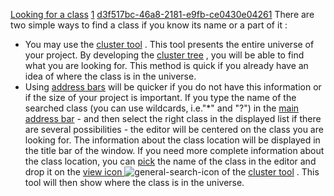 [[Property:title|Looking for a class]]
[[Property:weight|1]]
[[Property:uuid|d3f517bc-46a8-2181-e9fb-ce0430e04261]]
There are two simple ways to find a class if you know its name or a part of it : 
* You may use the [[Cluster tool|cluster tool]] . This tool presents the entire universe of your project. By developing the [[System tree representation|cluster tree]] , you will be able to find what you are looking for. This method is quick if you already have an idea of where the class is in the universe. 
* Using [[Address bars|address bars]]  will be quicker if you do not have this information or if the size of your project is important. If you type the name of the searched class (you can use wildcards, i.e."*" and "?") in the [[Main address bar|main address bar]]  - and then select the right class in the displayed list if there are several possibilities - the editor will be centered on the class you are looking for. The information about the class location will be displayed in the title bar of the window. If you need more complete information about the class location, you can [[Pick-and-drop mechanism|pick]]  the name of the class in the editor and drop it on the [[Locate command|view icon ]]   [[Image:general-search-icon]]  of the [[Cluster tool|cluster tool]] . This tool will then show where the class is in the universe. 


